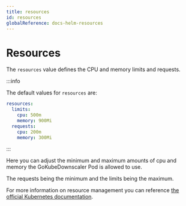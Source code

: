 ```yaml
---
title: resources
id: resources
globalReference: docs-helm-resources
---
```


# Resources

The `resources` value defines the CPU and memory limits and requests.

:::info

The default values for `resources` are:

```yaml
resources:
  limits:
    cpu: 500m
    memory: 900Mi
  requests:
    cpu: 200m
    memory: 300Mi
```

:::

Here you can adjust the minimum and maximum amounts of cpu and memory the GoKubeDownscaler Pod is allowed to use.

The requests being the minimum and the limits being the maximum.

For more information on resource management you can reference [the official Kubernetes documentation](https://kubernetes.io/docs/concepts/configuration/manage-resources-containers).
